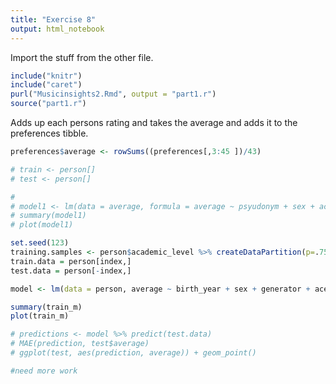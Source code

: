```yaml
---
title: "Exercise 8"
output: html_notebook
---
```


Import the stuff from the other file.
```r
include("knitr")
include("caret")
purl("Musicinsights2.Rmd", output = "part1.r")
source("part1.r")

```






Adds up each persons rating and takes the average and adds it to the preferences tibble.
```r
preferences$average <- rowSums((preferences[,3:45 ])/43)

# train <- person[]
# test <- person[]

# 
# model1 <- lm(data = average, formula = average ~ psyudonym + sex + academic_level + major)
# summary(model1)
# plot(model1)

set.seed(123)
training.samples <- person$academic_level %>% createDataPartition(p=.75, list=FALSE)
train.data = person[index,]
test.data = person[-index,]

model <- lm(data = person, average ~ birth_year + sex + generator + acedemic_level)

summary(train_m)
plot(train_m) 

# predictions <- model %>% predict(test.data)
# MAE(prediction, test$average)
# ggplot(test, aes(prediction, average)) + geom_point()

#need more work
```





















